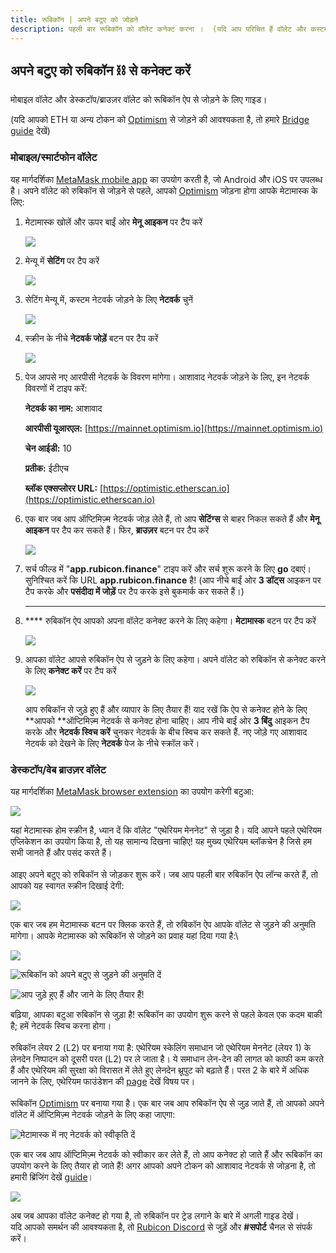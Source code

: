 ```yaml
---
title: रूबिकॉन | अपने बटुए को जोड़ने
description: पहली बार रूबिकॉन को वॉलेट कनेक्ट करना ।  (यदि आप परिचित हैं वॉलेट और कस्टम नेटवर्क कैसे जोड़ें, आप इस गाइड को छोड़ सकते हैं)
---
```



## अपने बटुए को रुबिकॉन ⛓️ से कनेक्ट करें

मोबाइल वॉलेट और डेस्कटॉप/ब्राउज़र वॉलेट को रूबिकॉन ऐप से जोड़ने के लिए गाइड।

(यदि आपको ETH या अन्य टोकन को [Optimism](https://www.optimism.io/) से जोड़ने की आवश्यकता है, तो हमारे [Bridge guide](../bridge/bridging-to-optimism.md) देखें)

### मोबाइल/स्मार्टफोन वॉलेट

यह मार्गदर्शिका [MetaMask mobile app](https://metamask.io/download.html) का उपयोग करती है, जो Android और iOS पर उपलब्ध है। अपने वॉलेट को रुबिकॉन से जोड़ने से पहले, आपको [Optimism](https://www.optimism.io/) जोड़ना होगा आपके मेटामास्क के लिए:

1. मेटामास्क खोलें और ऊपर बाईं ओर **मेनू आइकन** पर टैप करें

    ![](</assets/image(110).png>)


2. मेन्यू में **सेटिंग** पर टैप करें

    ![](</assets/image(92).png>)


3. सेटिंग मेन्यू में, कस्टम नेटवर्क जोड़ने के लिए **नेटवर्क** चुनें

    ![](</assets/image(59).png>)


4. स्क्रीन के नीचे **नेटवर्क जोड़ें** बटन पर टैप करें

    ![](</assets/image(79).png>)


5. पेज आपसे नए आरपीसी नेटवर्क के विवरण मांगेगा। आशावाद नेटवर्क जोड़ने के लिए, इन नेटवर्क विवरणों में टाइप करें:

    **नेटवर्क का नाम:** आशावाद

    **आरपीसी यूआरएल:** [https://mainnet.optimism.io](https://mainnet.optimism.io)

    **चेन आईडी:** 10

    **प्रतीक:** ईटीएच

    **ब्लॉक एक्सप्लोरर URL:** [https://optimistic.etherscan.io](https://optimistic.etherscan.io)


6. एक बार जब आप ऑप्टिमिज़्म नेटवर्क जोड़ लेते हैं, तो आप **सेटिंग्स** से बाहर निकल सकते हैं और **मेनू आइकन** पर टैप कर सकते हैं। फिर, **ब्राउज़र** बटन पर टैप करें

    ![](</assets/image(73).png>)


7. सर्च फील्ड में "**app.rubicon.finance**" टाइप करें और सर्च शुरू करने के लिए **go** दबाएं। सुनिश्चित करें कि URL **app.rubicon.finance** है! (आप नीचे बाईं ओर **3 डॉट्स** आइकन पर टैप करके और **पसंदीदा में जोड़ें** पर टैप करके इसे बुकमार्क कर सकते हैं।)

    ****
8. **** रुबिकॉन ऐप आपको अपना वॉलेट कनेक्ट करने के लिए कहेगा। **मेटामास्क** बटन पर टैप करें

    ![](</assets/image(116).png>)


9. आपका वॉलेट आपसे रुबिकॉन ऐप से जुड़ने के लिए कहेगा। अपने वॉलेट को रुबिकॉन से कनेक्ट करने के लिए **कनेक्ट करें** पर टैप करें

    ![](</assets/image(78).png>)



    आप रुबिकॉन से जुड़े हुए हैं और व्यापार के लिए तैयार हैं! याद रखें कि ऐप से कनेक्ट होने के लिए **आपको **ऑप्टिमिज़्म नेटवर्क से कनेक्ट होना चाहिए। आप नीचे बाईं ओर **3 बिंदु** आइकन टैप करके और **नेटवर्क स्विच करें** चुनकर नेटवर्क के बीच स्विच कर सकते हैं. नए जोड़े गए आशावाद नेटवर्क को देखने के लिए **नेटवर्क** पेज के नीचे स्क्रॉल करें।

### डेस्कटॉप/वेब ब्राउज़र वॉलेट

यह मार्गदर्शिका [MetaMask browser extension](https://metamask.io/download.html) का उपयोग करेगी बटुआ:

![](</assets/image(13).png>)

यहां मेटामास्क होम स्क्रीन है, ध्यान दें कि वॉलेट "एथेरियम मेननेट" से जुड़ा है। यदि आपने पहले एथेरियम एप्लिकेशन का उपयोग किया है, तो यह सामान्य दिखना चाहिए! यह मुख्य एथेरियम ब्लॉकचेन है जिसे हम सभी जानते हैं और पसंद करते हैं।\
\
आइए अपने बटुए को रुबिकॉन से जोड़कर शुरू करें। जब आप पहली बार रुबिकॉन ऐप लॉन्च करते हैं, तो आपको यह स्वागत स्क्रीन दिखाई देगी:

![](</assets/image(103).png>)

एक बार जब हम मेटामास्क बटन पर क्लिक करते हैं, तो रुबिकॉन ऐप आपके वॉलेट से जुड़ने की अनुमति मांगेगा। आपके मेटामास्क को रूबिकॉन से जोड़ने का प्रवाह यहां दिया गया है:\


![](</assets/image(51).png>)

![रूबिकॉन को अपने बटुए से जुड़ने की अनुमति दें](</assets/image(67).png>)

![आप जुड़े हुए हैं और जाने के लिए तैयार हैं!](</assets/image(43).png>)

बढ़िया, आपका बटुआ रुबिकॉन से जुड़ा है! रूबिकॉन का उपयोग शुरू करने से पहले केवल एक कदम बाकी है; हमें नेटवर्क स्विच करना होगा। \
\
रुबिकॉन लेयर 2 (L2) पर बनाया गया है: एथेरियम स्केलिंग समाधान जो एथेरियम मेननेट (लेयर 1) के लेनदेन निष्पादन को दूसरी परत (L2) पर ले जाता है। ये समाधान लेन-देन की लागत को काफी कम करते हैं और एथेरियम की सुरक्षा को विरासत में लेते हुए लेनदेन थ्रूपुट को बढ़ाते हैं। परत 2 के बारे में अधिक जानने के लिए, एथेरियम फाउंडेशन की [page](https://ethereum.org/en/developers/docs/scaling/layer-2-rollups/) देखें विषय पर।\
\
रूबिकॉन [Optimism](https://optimism.io/) पर बनाया गया है। एक बार जब आप रुबिकॉन ऐप से जुड़ जाते हैं, तो आपको अपने वॉलेट में ऑप्टिमिज़्म नेटवर्क जोड़ने के लिए कहा जाएगा:

![मेटामास्क में नए नेटवर्क को स्वीकृति दें](</assets/image(82).png>)

एक बार जब आप ऑप्टिमिज़्म नेटवर्क को स्वीकार कर लेते हैं, तो आप कनेक्ट हो जाते हैं और रूबिकॉन का उपयोग करने के लिए तैयार हो जाते हैं! अगर आपको अपने टोकन को आशावाद नेटवर्क से जोड़ना है, तो हमारी ब्रिजिंग देखें [guide](/docs/guides/bridge/bridging-to-optimism)।

![](</assets/image(61).png>)

अब जब आपका वॉलेट कनेक्ट हो गया है, तो रुबिकॉन पर ट्रेड लगाने के बारे में अगली गाइड देखें।
\
यदि आपको समर्थन की आवश्यकता है, तो [Rubicon Discord](https://discord.com/invite/E7pS24J) से जुड़ें और **#सपोर्ट** चैनल से संपर्क करें।